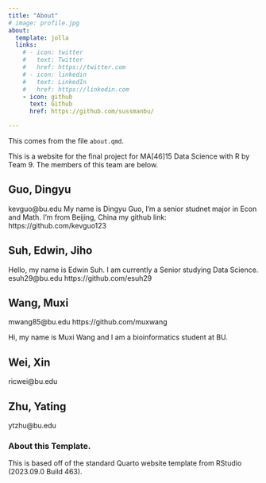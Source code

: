 ```yaml
---
title: "About"
# image: profile.jpg
about:
  template: jolla
  links:
    # - icon: twitter
    #   text: Twitter
    #   href: https://twitter.com
    # - icon: linkedin
    #   text: LinkedIn
    #   href: https://linkedin.com
    - icon: github
      text: Github
      href: https://github.com/sussmanbu/

---
```



This comes from the file `about.qmd`.

This is a website for the final project for MA[46]15 Data Science with R by Team 9.
The members of this team are below.

## Guo, Dingyu
kevguo@bu.edu
My name is Dingyu Guo, I'm a senior studnet major in Econ and Math. I'm from Beijing, China
my github link: https://github.com/kevguo123

## Suh, Edwin, Jiho

Hello, my name is Edwin Suh. I am currently a Senior studying Data Science.
esuh29@bu.edu
https://github.com/esuh29
	
## Wang, Muxi

mwang85@bu.edu
https://github.com/muxwang

Hi, my name is Muxi Wang and I am a bioinformatics student at BU.

## Wei, Xin

ricwei@bu.edu
	
## Zhu, Yating

ytzhu@bu.edu
	






<!-- Please leave in the information below -->

### About this Template.

This is based off of the standard Quarto website template from RStudio (2023.09.0 Build 463).
